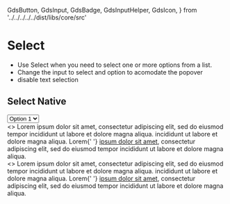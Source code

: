   GdsButton,
  GdsInput,
  GdsBadge,
  GdsInputHelper,
  GdsIcon,
} from '../../../../../dist/libs/core/src'

<Meta title="Components/Input/Select" />

# Select

- Use Select when you need to select one or more options from a list.
- Change the input to select and option to acomodate the popover
- disable text selection

<gds-main>
  <div>
    <h2>Select Native</h2>
    <select>
      <option>Option 1</option>
      <option>Option 1</option>
    </select>
  </div>
  <div>
    <gds-input
      label="Select label"
      id="test"
      pattern="[a-z]+"
      type="select"
      minlength="3"
      name="test"
      required
    >
      <gds-button
        variant="circle tertiary"
        data-label="test"
        effect="ripple"
        size="small"
        slot="trail"
      >
        <gds-icon name="chevron-down" slot="circle" />
      </gds-button>
      <gds-icon name="info" slot="help" />
      <gds-input-helper slot="helper" label="Support text" tooltip="Open panel">
        <gds-button
          variant="circle tertiary"
          data-label="test"
          effect="ripple"
          size="small"
          slot="action"
        >
          <gds-icon name="info" slot="circle" />
        </gds-button>
        <>
          Lorem ipsum dolor sit amet, consectetur adipiscing elit, sed do
          eiusmod tempor incididunt ut labore et dolore magna aliqua. incididunt
          ut labore et dolore magna aliqua. Lorem{' '}
          <a href="#"> ipsum dolor sit amet</a>, consectetur adipiscing elit,
          sed do eiusmod tempor incididunt ut labore et dolore magna aliqua.
        </>
      </gds-input-helper>
    </gds-input>
  </div>
  <div>
    <gds-input
      label="Select label"
      id="test"
      pattern="[a-z]+"
      type="select"
      minlength="3"
      name="test"
      selected
      required
    >
      <gds-button
        variant="circle tertiary"
        data-label="test"
        effect="ripple"
        size="small"
        slot="trail"
      >
        <gds-icon name="chevron-down" slot="circle" />
      </gds-button>
      <gds-icon name="info" slot="help" />
      <gds-input-helper slot="helper" label="Support text" tooltip="Open panel">
        <gds-button
          variant="circle tertiary"
          data-label="test"
          effect="ripple"
          size="small"
          slot="action"
        >
          <gds-icon name="info" slot="circle" />
        </gds-button>
        <>
          Lorem ipsum dolor sit amet, consectetur adipiscing elit, sed do
          eiusmod tempor incididunt ut labore et dolore magna aliqua. incididunt
          ut labore et dolore magna aliqua. Lorem{' '}
          <a href="#"> ipsum dolor sit amet</a>, consectetur adipiscing elit,
          sed do eiusmod tempor incididunt ut labore et dolore magna aliqua.
        </>
      </gds-input-helper>
    </gds-input>
  </div>
</gds-main>
